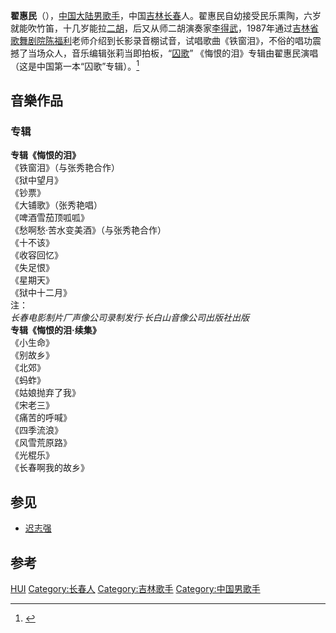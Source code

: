 {{blpsources|time=2014-06-05T02:26:35+00:00}}
{{藝人
|姓名 = 翟惠民
|類型 = 男歌手
|圖片 =
|圖片尺寸 =
|圖片簡介 =
|羅馬拼音 = Zhai HuiMin
|暱稱 =
|其他藝名 = 
|國籍 = {{PRC}}
|民族 = [[汉族|汉族]]
|籍貫 = [[吉林|吉林]][[长春|长春]]
|出生日期 = {{birth date and age|1966|5|21}}
|出生地點 = {{CHN}}[[长春|长春]]
|逝世日期 = 
|逝世地點 = 
|職業 = [[歌手|歌手]]、[[音乐人|音乐人]]
|出道作 = 〈铁窗泪〉
|出道日期 = {{Start date and age|1987}}
|代表作 = 
|活躍年代 = 
|唱片公司 = 
|經紀公司 = 
|教育程度 = 
|網站 = 
|獎項 = 
}}

'''翟惠民'''（{{bd|1966年|5月21日||}}），[[中国大陆|中国大陆]][[男性|男]][[歌手|歌手]]，中国[[吉林|吉林]][[长春|长春]]人。翟惠民自幼接受民乐熏陶，六岁就能吹竹笛，十几岁能拉[[二胡|二胡]]，后又从师二胡演奏家[[李得武|李得武]]，1987年通过[[吉林省歌舞剧院|吉林省歌舞剧院]][[陈福利|陈福利]]老师介绍到长影录音棚试音，试唱歌曲《铁窗泪》，不俗的唱功震撼了当场众人，音乐编辑张莉当即拍板，“[[囚歌|囚歌]]” 《悔恨的泪》专辑由翟惠民演唱（这是中国第一本“囚歌”专辑）。<ref>{{cite web |title=《铁窗泪》原唱翟惠民再战歌坛 称迟志强撒谎 |url=http://music.yule.sohu.com/20090820/n266091265.shtml |website=搜狐音乐 |accessdate=2019-11-28}}</ref>

== 音樂作品 ==
=== 专辑 ===
'''专辑《悔恨的泪》'''<br />

《铁窗泪》（与张秀艳合作）<br />
《狱中望月》<br />
《钞票》<br /> 
《大铺歌》（张秀艳唱）<br />
《啤酒雪茄顶呱呱》<br />
《愁啊愁·苦水变美酒》（与张秀艳合作）<br />  
《十不该》<br />  
《收容回忆》<br /> 
《失足恨》<br /> 
《星期天》<br />
《狱中十二月》<br />

注：<br />
''长春电影制片厂声像公司录制发行·长白山音像公司出版社出版''<br />

'''专辑《悔恨的泪·续集》'''<br />

《小生命》<br />  
《别故乡》<br />  
《北郊》<br />
《蚂蚱》<br />  
《姑娘抛弃了我》<br />  
《宋老三》<br />  
《痛苦的呼喊》<br />
《四季流浪》<br />  
《风雪荒原路》<br />  
《光棍乐》<br />  
《长春啊我的故乡》<br />

== 参见 ==
*[[迟志强|迟志强]]

==参考==
{{refs}}

{{DEFAULTSORT:ZH翟}}
[[Category:翟姓|HUI]]
[[Category:长春人|Category:长春人]]
[[Category:吉林歌手|Category:吉林歌手]]
[[Category:中国男歌手|Category:中国男歌手]]